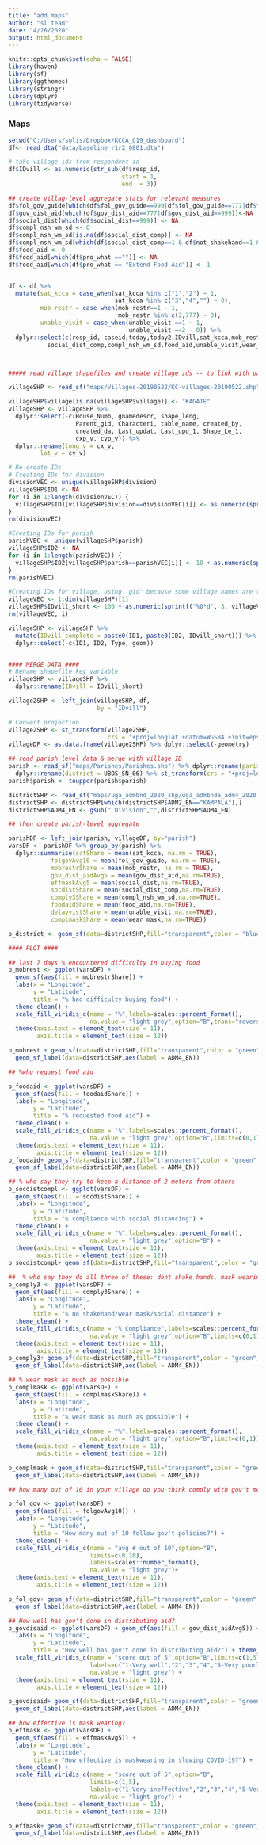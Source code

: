```yaml
---
title: "add maps"
author: "sl team"
date: "4/26/2020"
output: html_document
---
```


```r
knitr::opts_chunk$set(echo = FALSE)
library(haven)
library(sf)
library(ggthemes)
library(stringr)
library(dplyr)
library(tidyverse)
```

### Maps


```r

setwd("C:/Users/solis/Dropbox/KCCA_C19_dashboard")
df<- read_dta("data/baseline_r1r2_0801.dta")

# take village ids from respondent id
df$IDvill <- as.numeric(str_sub(df$resp_id,
                                start = 1,
                                end  = 3))

## create villag-level aggregate stats for relevant measures
df$fol_gov_guide[which(df$fol_gov_guide==999|df$fol_gov_guide==777|df$fol_gov_guide==-999)] <- NA
df$gov_dist_aid[which(df$gov_dist_aid==777|df$gov_dist_aid==999)]<-NA
df$social_dist[which(df$social_dist==999)] <- NA
df$compl_nsh_wm_sd <- 0
df$compl_nsh_wm_sd[is.na(df$social_dist_comp)] <- NA
df$compl_nsh_wm_sd[which(df$social_dist_comp==1 & df$not_shakehand==1 & df$wear_mask==1)] <- 1
df$food_aid <- 0
df$food_aid[which(df$pro_what =="")] <- NA
df$food_aid[which(df$pro_what == "Extend Food Aid")] <- 1


df <- df %>% 
  mutate(sat_kcca = case_when(sat_kcca %in% c("1","2") ~ 1,
                              sat_kcca %in% c("3","4","") ~ 0),
         mob_restr = case_when(mob_restr==1 ~ 1,
                               mob_restr %in% c(2,777) ~ 0),
         unable_visit = case_when(unable_visit ==1 ~ 1,
                                  unable_visit ==2 ~ 0)) %>% 
  dplyr::select(c(resp_id, caseid,today,today2,IDvill,sat_kcca,mob_restr,fol_gov_guide,gov_dist_aid,social_dist,
           social_dist_comp,compl_nsh_wm_sd,food_aid,unable_visit,wear_mask))



##### read village shapefiles and create village ids -- to link with parish level data

villageSHP <- read_sf("maps/Villages-20190522/KC-villages-20190522.shp")

villageSHP$village[is.na(villageSHP$village)] <- "KAGATE"
villageSHP <- villageSHP %>%
  dplyr::select(-c(House_Numb, gnamedescr, shape_leng, 
                   Parent_gid, Characteri, table_name, created_by, 
                   created_da, Last_updat, Last_upd_1, Shape_Le_1, 
                   cxp_v, cyp_v)) %>%
  dplyr::rename(long_v = cx_v,
         lat_v = cy_v)

# Re-create IDs
# Creating IDs for division
divisionVEC <- unique(villageSHP$division)
villageSHP$ID1 <- NA
for (i in 1:length(divisionVEC)) {
  villageSHP$ID1[villageSHP$division==divisionVEC[i]] <- as.numeric(sprintf("%0*d", 1, i))
}
rm(divisionVEC)

#Creating IDs for parish
parishVEC <- unique(villageSHP$parish)
villageSHP$ID2 <- NA
for (i in 1:length(parishVEC)) {
  villageSHP$ID2[villageSHP$parish==parishVEC[i]] <- 10 + as.numeric(sprintf("%0*d", 2, i))
}
rm(parishVEC)

#Creating IDs for village, using 'gid' because some village names are the same
villageVEC <- 1:dim(villageSHP)[1]
villageSHP$IDvill_short <- 100 + as.numeric(sprintf("%0*d", 3, villageVEC))
rm(villageVEC, i)

villageSHP <- villageSHP %>%
  mutate(IDvill_complete = paste0(ID1, paste0(ID2, IDvill_short))) %>%
  dplyr::select(-c(ID1, ID2, Type, geom))


#### MERGE DATA ####
# Rename shapefile key variable
villageSHP <- villageSHP %>% 
  dplyr::rename(IDvill = IDvill_short)

village2SHP <- left_join(villageSHP, df,
                         by = "IDvill")

# Convert projection
village2SHP <- st_transform(village2SHP, 
                            crs = "+proj=longlat +datum=WGS84 +init=epsg:4326 +no_defs")
villageDF <- as.data.frame(village2SHP) %>% dplyr::select(-geometry)

## read parish level data & merge with village ID 
parish <- read_sf("maps/Parishes/Parishes.shp") %>% dplyr::rename(parish = UBOS_PN_13) %>% 
  dplyr::rename(district = UBOS_SN_06) %>% st_transform(crs = "+proj=longlat +datum=WGS84 +init=epsg:4326 +no_defs")
parish$parish <- toupper(parish$parish)

districtSHP <- read_sf("maps/uga_admbnd_2020_shp/uga_admbnda_adm4_2020.shp")%>% st_transform(crs = "+proj=longlat +datum=WGS84 +init=epsg:4326 +no_defs")
districtSHP <- districtSHP[which(districtSHP$ADM2_EN=="KAMPALA"),]
districtSHP$ADM4_EN <- gsub(" Division","",districtSHP$ADM4_EN)

## then create parish-level aggregate

parishDF <- left_join(parish, villageDF, by="parish")
varsDF <- parishDF %>% group_by(parish) %>% 
  dplyr::summarise(satShare = mean(sat_kcca, na.rm = TRUE),
            folgovAvg10 = mean(fol_gov_guide, na.rm = TRUE),
            mobrestrShare = mean(mob_restr, na.rm = TRUE),
            gov_dist_aidAvg5 = mean(gov_dist_aid,na.rm=TRUE),
            effmaskAvg5 = mean(social_dist,na.rm=TRUE),
            socdistShare = mean(social_dist_comp,na.rm=TRUE),
            comply3Share = mean(compl_nsh_wm_sd,na.rm=TRUE),
            foodaidShare = mean(food_aid,na.rm=TRUE),
            delayvistShare = mean(unable_visit,na.rm=TRUE),
            complmaskShare = mean(wear_mask,na.rm=TRUE)) 

p_district <- geom_sf(data=districtSHP,fill="transparent",color = "blue", size = 1) +geom_sf_label(data=districtSHP,aes(label = ADM4_EN))

```

```r


#### PLOT ####

## last 7 days % encountered difficulty in buying food
p_mobrest <- ggplot(varsDF) +
  geom_sf(aes(fill = mobrestrShare)) +
  labs(x = "Longitude",
       y = "Latitude",
       title = "% had difficulty buying food") +
  theme_clean() +
  scale_fill_viridis_c(name = "%",labels=scales::percent_format(),
                       na.value = "light grey",option="B",trans="reverse") +
  theme(axis.text = element_text(size = 11),
        axis.title = element_text(size = 12))

p_mobrest + geom_sf(data=districtSHP,fill="transparent",color = "green", size = 0.8) +
  geom_sf_label(data=districtSHP,aes(label = ADM4_EN))

## %who request food aid

p_foodaid <- ggplot(varsDF) +
  geom_sf(aes(fill = foodaidShare)) +
  labs(x = "Longitude",
       y = "Latitude",
       title = "% requested food aid") +
  theme_clean() +
  scale_fill_viridis_c(name = "%",labels=scales::percent_format(),
                       na.value = "light grey",option="B",limits=c(0,1)) +
  theme(axis.text = element_text(size = 11),
        axis.title = element_text(size = 12))
p_foodaid+ geom_sf(data=districtSHP,fill="transparent",color = "green", size = 0.8) +
  geom_sf_label(data=districtSHP,aes(label = ADM4_EN))


```

```r


## % who say they try to keep a distance of 2 meters from others
p_socdistcompl <- ggplot(varsDF) +
  geom_sf(aes(fill = socdistShare)) +
  labs(x = "Longitude",
       y = "Latitude",
       title = "% compliance with social distancing") +
  theme_clean() +
  scale_fill_viridis_c(name = "%",labels=scales::percent_format(),
                       na.value = "light grey",option="B") +
  theme(axis.text = element_text(size = 11),
        axis.title = element_text(size = 12))
p_socdistcompl+ geom_sf(data=districtSHP,fill="transparent",color = "green", size = 0.8) +geom_sf_label(data=districtSHP,aes(label = ADM4_EN))

##  % who say they do all three of these: dont shake hands, mask wearing, try to keep distance of 2 meters
p_comply3 <- ggplot(varsDF) +
  geom_sf(aes(fill = comply3Share)) +
  labs(x = "Longitude",
       y = "Latitude",
       title = "% no shakehand/wear mask/social distance") +
  theme_clean() +
  scale_fill_viridis_c(name = "% Compliance",labels=scales::percent_format(),
                       na.value = "light grey",option="B",limits=c(0,1)) +
  theme(axis.text = element_text(size = 11),
        axis.title = element_text(size = 10))
p_comply3+ geom_sf(data=districtSHP,fill="transparent",color = "green", size = 0.8) +
  geom_sf_label(data=districtSHP,aes(label = ADM4_EN))

## % wear mask as much as possible
p_complmask <- ggplot(varsDF) +
  geom_sf(aes(fill = complmaskShare)) +
  labs(x = "Longitude",
       y = "Latitude",
       title = "% wear mask as much as possible") +
  theme_clean() +
  scale_fill_viridis_c(name = "%",labels=scales::percent_format(),
                       na.value = "light grey",option="B",limit=c(0,1)) +
  theme(axis.text = element_text(size = 11),
        axis.title = element_text(size = 12))

p_complmask + geom_sf(data=districtSHP,fill="transparent",color = "green", size = 0.8) +
  geom_sf_label(data=districtSHP,aes(label = ADM4_EN))

```

```r

## how many out of 10 in your village do you think comply with gov't measures?

p_fol_gov <- ggplot(varsDF) +
  geom_sf(aes(fill = folgovAvg10)) +
  labs(x = "Longitude",
       y = "Latitude",
       title = "How many out of 10 follow gov't policies?") +
  theme_clean() +  
  scale_fill_viridis_c(name = "avg # out of 10",option="B",
                       limits=c(0,10),
                       labels=scales::number_format(),
                       na.value = "light grey")+ 
  theme(axis.text = element_text(size = 11),
        axis.title = element_text(size = 12))

p_fol_gov+ geom_sf(data=districtSHP,fill="transparent",color = "green", size = 0.8) +
  geom_sf_label(data=districtSHP,aes(label = ADM4_EN))

```

```r

## How well has gov't done in distributing aid?
p_govdisaid <- ggplot(varsDF) + geom_sf(aes(fill = gov_dist_aidAvg5)) +
  labs(x = "Longitude",
       y = "Latitude",
       title = "How well has gov't done in distributing aid?") + theme_clean() +
  scale_fill_viridis_c(name = "score out of 5",option="B",limits=c(1,5),
                       labels=c("1-Very well","2","3","4","5-Very poorly"),
                       na.value = "light grey") +
  theme(axis.text = element_text(size = 11),
        axis.title = element_text(size = 12))

p_govdisaid+ geom_sf(data=districtSHP,fill="transparent",color = "green", size = 0.8) +
  geom_sf_label(data=districtSHP,aes(label = ADM4_EN))

## how effective is mask wearing?
p_effmask <- ggplot(varsDF) +
  geom_sf(aes(fill = effmaskAvg5)) +
  labs(x = "Longitude",
       y = "Latitude",
       title = "How effective is maskwearing in slowing COVID-19?") +
  theme_clean() +
  scale_fill_viridis_c(name = "score out of 5",option="B",
                       limits=c(1,5),
                       labels=c("1-Very ineffective","2","3","4","5-Very effective"),
                       na.value = "light grey") +
  theme(axis.text = element_text(size = 11),
        axis.title = element_text(size = 12))

p_effmask+ geom_sf(data=districtSHP,fill="transparent",color = "green", size = 0.8) +
  geom_sf_label(data=districtSHP,aes(label = ADM4_EN))

```
